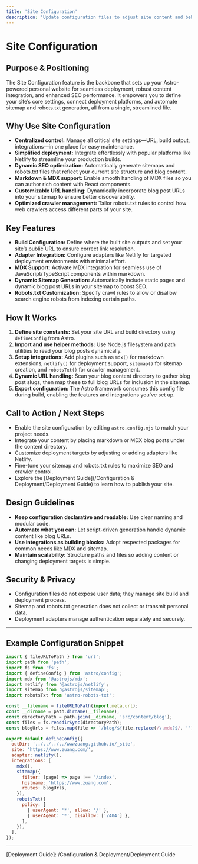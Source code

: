 ```yaml
---
title: 'Site Configuration'
description: 'Update configuration files to adjust site content and behavior.'
---
```


# Site Configuration

## Purpose & Positioning

The Site Configuration feature is the backbone that sets up your Astro-powered personal website for seamless deployment, robust content integration, and enhanced SEO performance. It empowers you to define your site’s core settings, connect deployment platforms, and automate sitemap and robots.txt generation, all from a single, streamlined file.

## Why Use Site Configuration

- **Centralized control:** Manage all critical site settings—URL, build output, integrations—in one place for easy maintenance.
- **Simplified deployment:** Integrate effortlessly with popular platforms like Netlify to streamline your production builds.
- **Dynamic SEO optimization:** Automatically generate sitemaps and robots.txt files that reflect your current site structure and blog content.
- **Markdown & MDX support:** Enable smooth handling of MDX files so you can author rich content with React components.
- **Customizable URL handling:** Dynamically incorporate blog post URLs into your sitemap to ensure better discoverability.
- **Optimized crawler management:** Tailor robots.txt rules to control how web crawlers access different parts of your site.

## Key Features

- **Build Configuration:** Define where the built site outputs and set your site’s public URL to ensure correct link resolution.
- **Adapter Integration:** Configure adapters like Netlify for targeted deployment environments with minimal effort.
- **MDX Support:** Activate MDX integration for seamless use of JavaScript/TypeScript components within markdown.
- **Dynamic Sitemap Generation:** Automatically include static pages and dynamic blog post URLs in your sitemap to boost SEO.
- **Robots.txt Customization:** Specify crawl rules to allow or disallow search engine robots from indexing certain paths.

## How It Works

1. **Define site constants:**
   Set your site URL and build directory using `defineConfig` from Astro.
2. **Import and use helper methods:**
   Use Node.js filesystem and path utilities to read your blog posts dynamically.
3. **Setup integrations:**
   Add plugins such as `mdx()` for markdown extensions, `netlify()` for deployment support, `sitemap()` for sitemap creation, and `robotsTxt()` for crawler management.
4. **Dynamic URL handling:**
   Scan your blog content directory to gather blog post slugs, then map these to full blog URLs for inclusion in the sitemap.
5. **Export configuration:**
   The Astro framework consumes this config file during build, enabling the features and integrations you've set up.

## Call to Action / Next Steps

- Enable the site configuration by editing `astro.config.mjs` to match your project needs.
- Integrate your content by placing markdown or MDX blog posts under the content directory.
- Customize deployment targets by adjusting or adding adapters like Netlify.
- Fine-tune your sitemap and robots.txt rules to maximize SEO and crawler control.
- Explore the [Deployment Guide](/Configuration & Deployment/Deployment Guide) to learn how to publish your site.

## Design Guidelines

- **Keep configuration declarative and readable:** Use clear naming and modular code.
- **Automate what you can:** Let script-driven generation handle dynamic content like blog URLs.
- **Use integrations as building blocks:** Adopt respected packages for common needs like MDX and sitemap.
- **Maintain scalability:** Structure paths and files so adding content or changing deployment targets is simple.

## Security & Privacy

- Configuration files do not expose user data; they manage site build and deployment process.
- Sitemap and robots.txt generation does not collect or transmit personal data.
- Deployment adapters manage authentication separately and securely.

---

## Example Configuration Snippet

```js
import { fileURLToPath } from 'url';
import path from 'path';
import fs from 'fs';
import { defineConfig } from 'astro/config';
import mdx from '@astrojs/mdx';
import netlify from '@astrojs/netlify';
import sitemap from '@astrojs/sitemap';
import robotsTxt from 'astro-robots-txt';

const __filename = fileURLToPath(import.meta.url);
const __dirname = path.dirname(__filename);
const directoryPath = path.join(__dirname, 'src/content/blog');
const files = fs.readdirSync(directoryPath);
const blogUrls = files.map(file => `/blog/${file.replace(/\.mdx?$/, '')}/`);

export default defineConfig({
  outDir: '../../../../wwwzuang.github.io/_site',
  site: 'https://www.zuang.com/',
  adapter: netlify(),
  integrations: [
    mdx(),
    sitemap({
      filter: (page) => page !== '/index',
      hostname: 'https://www.zuang.com',
      routes: blogUrls,
    }),
    robotsTxt({
      policy: [
        { userAgent: '*', allow: '/' },
        { userAgent: '*', disallow: ['/404'] },
      ],
    }),
  ],
});
```

---

[Deployment Guide]: /Configuration & Deployment/Deployment Guide
